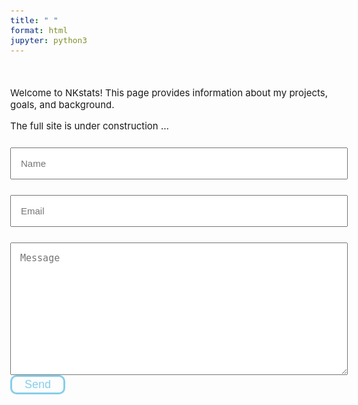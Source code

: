 ```yaml
---
title: " "
format: html
jupyter: python3
---
```


<style>
body {
    font-size: 15px;
}
form {
    max-width: 600px;
    margin: auto;
    margin-left: 0;
}
label {
    display: block;
    font-size: 15px;
}
input[type="text"], input[type="email"], textarea {
    width: 100%;
    padding: 15px;
    font-size: 15px;
    margin-top: 10px;
}
button {
    display: block;
    width: auto;
    background-color: #87CEEB;
    color: white;
    border: none;
    cursor: pointer;
    border-radius: 10px;
}
button.send-button {
    font-size: 18px;
    padding: 2px 20px;
    background-color: transparent;
    color: #87CEEB;
    border: 3px solid #87CEEB;
}
button.send-button:hover {
    background-color: #87CEEB;
    color: white;
}
</style>

<div style="height: 20px;"></div>

Welcome to NKstats! This page provides information about my projects, goals, and background.

The full site is under construction ...

<form action="https://formspree.io/f/xeqybeql" method="POST">
  <input type="text" id="name" name="name" placeholder="Name" required>
  
  <input type="email" id="email" name="email" placeholder="Email" required>
  
  <textarea id="message" name="message" rows="10" placeholder="Message" required></textarea>
  
  <button type="submit" class="send-button">Send</button>
</form>



